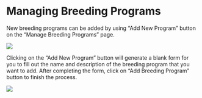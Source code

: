 # Managing Breeding Programs

New breeding programs can be added by using “Add New Program” button on the “Manage Breeding Programs” page.

![]({{"assets/images/image72.png" | relative_url }})

Clicking on the “Add New Program” button will generate a blank form for you to fill out the name and description of the breeding program that you want to add. After completing the form, click on “Add Breeding Program” button to finish the process.

![]({{"assets/images/image295.png" | relative_url }})
